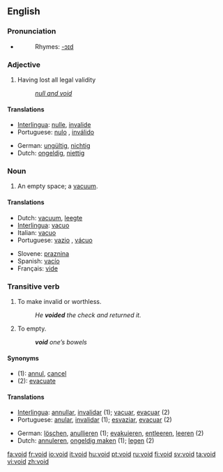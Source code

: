==English==

===Pronunciation===
*{{audio|en-us-void.ogg|Audio (US)}}
*:Rhymes: [[Rhymes:English:-ɔɪd|-ɔɪd]]

===Adjective===
{{en-adj|-}}

# Having lost all legal validity
#: ''[[null and void]]''

====Translations====
{{top}}
*[[Interlingua]]: [[nulle]], [[invalide]]
*Portuguese: [[nulo]] {{m}}, [[inválido]] {{m}}
{{mid}}
*German: [[ungültig]], [[nichtig]]
*Dutch: [[ongeldig]], [[niettig]]
{{bottom}}

===Noun===
{{en-noun}}

# An empty space; a [[vacuum]].

====Translations====
{{top}}
*Dutch: [[vacuum]], [[leegte]]
*[[Interlingua]]: [[vacuo]]
*Italian: [[vacuo]] {{m}}
*Portuguese: [[vazio]] {{m}}, [[vácuo]] {{m}}
{{mid}}
*Slovene: [[praznina]] {{f}}
*Spanish: [[vacío]] {{m}}
*Français: [[vide]] {{m}}
{{bottom}}

===Transitive verb===
{{en-verb}}

# To make invalid or worthless.
#: ''He '''voided''' the check and returned it.''
# {{italbrac|Medical}} To empty.
#: '''''void''' one’s bowels''

====Synonyms====
*(1): [[annul]], [[cancel]]
*(2): [[evacuate]]

====Translations====
{{rfc-trans}}
{{top}}
*[[Interlingua]]: [[annullar]], [[invalidar]] (1); [[vacuar]], [[evacuar]] (2)
*Portuguese: [[anular]], [[invalidar]] (1); [[esvaziar]], [[evacuar]] (2)
{{mid}}
*German: [[löschen]], [[anullieren]] (1); [[evakuieren]], [[entleeren]], [[leeren]] (2)
*Dutch: [[annuleren]], [[ongeldig maken]] (1); [[legen]] (2)
{{bottom}}

[[fa:void]]
[[fr:void]]
[[io:void]]
[[it:void]]
[[hu:void]]
[[pt:void]]
[[ru:void]]
[[fi:void]]
[[sv:void]]
[[ta:void]]
[[vi:void]]
[[zh:void]]